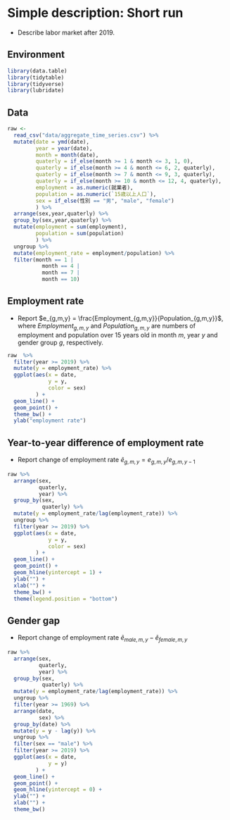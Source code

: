 # Simple description: Short run

- Describe labor market after 2019.

## Environment

```r
library(data.table)
library(tidytable)
library(tidyverse)
library(lubridate)
```

## Data

```r
raw <- 
  read_csv("data/aggregate_time_series.csv") %>%
  mutate(date = ymd(date),
         year = year(date),
         month = month(date),
         quaterly = if_else(month >= 1 & month <= 3, 1, 0),
         quaterly = if_else(month >= 4 & month <= 6, 2, quaterly),
         quaterly = if_else(month >= 7 & month <= 9, 3, quaterly),
         quaterly = if_else(month >= 10 & month <= 12, 4, quaterly),
         employment = as.numeric(就業者),
         population = as.numeric(`15歳以上人口`),
         sex = if_else(性別 == "男", "male", "female")
         ) %>%
  arrange(sex,year,quaterly) %>%
  group_by(sex,year,quaterly) %>%
  mutate(employment = sum(employment),
         population = sum(population)
         ) %>%
  ungroup %>%
  mutate(employment_rate = employment/population) %>%
  filter(month == 1 | 
           month == 4 | 
           month == 7 | 
           month == 10)

```

## Employment rate

- Report $e_{g,m,y} = \frac{Employment_{g,m,y}}{Population_{g,m,y}}$, where $Employment_{g,m,y}$ and $Population_{g,m,y}$ are numbers of employment and population over 15 years old in month $m$, year $y$ and gender group $g$, respectively.

```r
raw  %>%
  filter(year >= 2019) %>%
  mutate(y = employment_rate) %>%
  ggplot(aes(x = date,
             y = y,
             color = sex)
         ) +
  geom_line() +
  geom_point() +
  theme_bw() +
  ylab("employment rate")
```

## Year-to-year difference of employment rate

- Report change of employment rate $\tilde e_{g,m,y}=e_{g,m,y}/e_{g,m,y-1}$

```r
raw %>%
  arrange(sex,
          quaterly,
          year) %>%
  group_by(sex,
           quaterly) %>%
  mutate(y = employment_rate/lag(employment_rate)) %>%
  ungroup %>%
  filter(year >= 2019) %>%
  ggplot(aes(x = date,
             y = y,
             color = sex)
         ) +
  geom_line() +
  geom_point() +
  geom_hline(yintercept = 1) +
  ylab("") +
  xlab("") +
  theme_bw() +
  theme(legend.position = "bottom")
```


## Gender gap

- Report change of employment rate $\tilde e_{male,m,y} - \tilde e_{female,m,y}$

```r
raw %>%
  arrange(sex,
          quaterly,
          year) %>%
  group_by(sex,
           quaterly) %>%
  mutate(y = employment_rate/lag(employment_rate)) %>%
  ungroup %>%
  filter(year >= 1969) %>%
  arrange(date,
          sex) %>%
  group_by(date) %>%
  mutate(y = y - lag(y)) %>%
  ungroup %>%
  filter(sex == "male") %>%
  filter(year >= 2019) %>%
  ggplot(aes(x = date,
             y = y)
         ) +
  geom_line() +
  geom_point() +
  geom_hline(yintercept = 0) +
  ylab("") +
  xlab("") +
  theme_bw()
```


